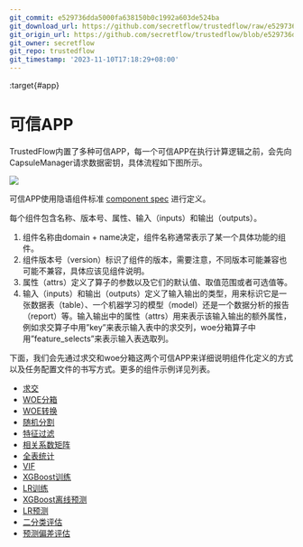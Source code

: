 ```yaml
---
git_commit: e529736dda5000fa638150b0c1992a603de524ba
git_download_url: https://github.com/secretflow/trustedflow/raw/e529736dda5000fa638150b0c1992a603de524ba/docs/architecture/apps/index.rst
git_origin_url: https://github.com/secretflow/trustedflow/blob/e529736dda5000fa638150b0c1992a603de524ba/docs/architecture/apps/index.rst
git_owner: secretflow
git_repo: trustedflow
git_timestamp: '2023-11-10T17:18:29+08:00'
---
```


:target{#app}

# 可信APP

TrustedFlow内置了多种可信APP，每一个可信APP在执行计算逻辑之前，会先向CapsuleManager请求数据密钥，具体流程如下图所示。

![](../../_assets/tee_app.png)

可信APP使用隐语组件标准 [component spec](https://www.secretflow.org.cn/docs/spec/latest/zh-Hans/intro#component) 进行定义。

每个组件包含名称、版本号、属性、输入（inputs）和输出（outputs）。

1. 组件名称由domain + name决定，组件名称通常表示了某一个具体功能的组件。
2. 组件版本号（version）标识了组件的版本，需要注意，不同版本可能兼容也可能不兼容，具体应该见组件说明。
3. 属性（attrs）定义了算子的参数以及它们的默认值、取值范围或者可选值等。
4. 输入（inputs）和输出（outputs）定义了输入输出的类型，用来标识它是一张数据表（table）、一个机器学习的模型（model）还是一个数据分析的报告（report）等。输入输出中的属性（attrs）用来表示该输入输出的额外属性，例如求交算子中用”key”来表示输入表中的求交列，woe分箱算子中用”feature\_selects”来表示输入表选取列。

下面，我们会先通过求交和woe分箱这两个可信APP来详细说明组件化定义的方式以及任务配置文件的书写方式。更多的组件示例详见列表。

<TableOfContents>


  - [求交](intersect.mdx)
  - [WOE分箱](woe_binning.mdx)
  - [WOE转换](woe_substitution.mdx)
  - [随机分割](split.mdx)
  - [特征过滤](feature_filter.mdx)
  - [相关系数矩阵](corr.mdx)
  - [全表统计](data_describe.mdx)
  - [VIF](vif.mdx)
  - [XGBoost训练](xgb_train.mdx)
  - [LR训练](lr_train.mdx)
  - [XGBoost离线预测](xgb_predict.mdx)
  - [LR预测](lr_predict.mdx)
  - [二分类评估](binary_evaluation.mdx)
  - [预测偏差评估](prediction_bias_eval.mdx)
</TableOfContents>
